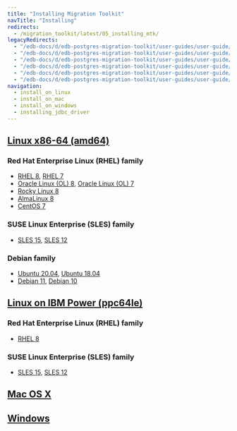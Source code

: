 ```yaml
---
title: "Installing Migration Toolkit"
navTitle: "Installing"
redirects:
  - /migration_toolkit/latest/05_installing_mtk/
legacyRedirects:
  - "/edb-docs/d/edb-postgres-migration-toolkit/user-guides/user-guide/55.0.0/installing_on_mac.html"
  - "/edb-docs/d/edb-postgres-migration-toolkit/user-guides/user-guide/55.0.0/installing_on_debian_or_ubuntu.html"
  - "/edb-docs/d/edb-postgres-migration-toolkit/user-guides/user-guide/55.0.0/installing_on_windows.html"
  - "/edb-docs/d/edb-postgres-migration-toolkit/user-guides/user-guide/55.0.0/installing_on_centos_or_rhel_ppcle.html"
  - "/edb-docs/d/edb-postgres-migration-toolkit/user-guides/user-guide/55.0.0/installing_on_sles.html"
  - "/edb-docs/d/edb-postgres-migration-toolkit/user-guides/user-guide/55.0.0/installing_on_centos_or_rhel.html"
navigation: 
  - install_on_linux
  - install_on_mac
  - install_on_windows
  - installing_jdbc_driver
---
```

<div id="installing_mtk" class="registered_link"></div>

## [Linux x86-64 (amd64)](install_on_linux/linux_x86_64)
### Red Hat Enterprise Linux (RHEL) family
- [RHEL 8](install_on_linux/linux_x86_64/mtk_rhel_8), [RHEL 7](install_on_linux/linux_x86_64/mtk_rhel_7)
- [Oracle Linux (OL) 8](install_on_linux/linux_x86_64/mtk_rhel_8), [Oracle Linux (OL) 7](install_on_linux/linux_x86_64/mtk_rhel_7)
- [Rocky Linux 8](install_on_linux/linux_x86_64/mtk_other_linux_8)
- [AlmaLinux 8](install_on_linux/linux_x86_64/mtk_other_linux_8)
- [CentOS 7](install_on_linux/linux_x86_64/mtk_centos_7)
### SUSE Linux Enterprise (SLES) family
- [SLES 15](install_on_linux/linux_x86_64/mtk_sles_15), [SLES 12](install_on_linux/linux_x86_64/mtk_sles_12)
### Debian family
- [Ubuntu 20.04](install_on_linux/linux_x86_64/mtk_ubuntu_20), [Ubuntu 18.04](install_on_linux/linux_x86_64/mtk_ubuntu_18)
- [Debian 11](install_on_linux/linux_x86_64/mtk_deb_11), [Debian 10](install_on_linux/linux_x86_64/mtk_deb_10)
## [Linux on IBM Power (ppc64le)](install_on_linux/linux_ppc64le)
### Red Hat Enterprise Linux (RHEL) family
- [RHEL 8](install_on_linux/linux_ppc64le/mtk_rhel_8)
### SUSE Linux Enterprise (SLES) family
- [SLES 15](install_on_linux/linux_ppc64le/mtk_sles_15), [SLES 12](install_on_linux/linux_ppc64le/mtk_sles_12)
## [Mac OS X](install_on_mac)
## [Windows](install_on_windows)


